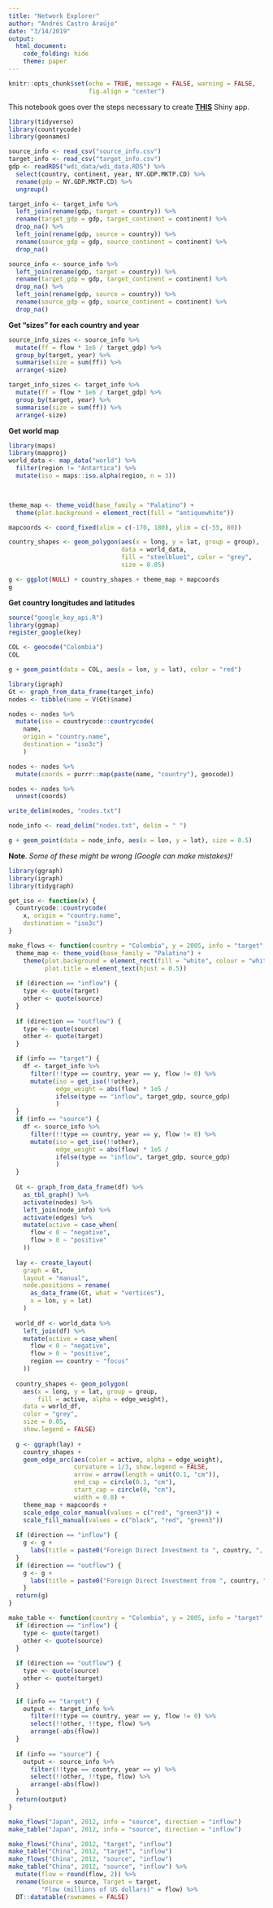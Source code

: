 ```yaml
---
title: "Network Explorer"
author: "Andrés Castro Araújo"
date: "3/14/2019"
output: 
  html_document:
    code_folding: hide
    theme: paper
---
```


```r
knitr::opts_chunk$set(echo = TRUE, message = FALSE, warning = FALSE, 
                      fig.align = "center")
```

This notebook goes over the steps necessary to create [**THIS**](https://acastroaraujo.shinyapps.io/FDI_network_map/) Shiny app.

```r
library(tidyverse)
library(countrycode)
library(geonames)

source_info <- read_csv("source_info.csv")
target_info <- read_csv("target_info.csv")
gdp <- readRDS("wdi_data/wdi_data.RDS") %>% 
  select(country, continent, year, NY.GDP.MKTP.CD) %>%
  rename(gdp = NY.GDP.MKTP.CD) %>% 
  ungroup()

target_info <- target_info %>%
  left_join(rename(gdp, target = country)) %>% 
  rename(target_gdp = gdp, target_continent = continent) %>% 
  drop_na() %>% 
  left_join(rename(gdp, source = country)) %>% 
  rename(source_gdp = gdp, source_continent = continent) %>% 
  drop_na()

source_info <- source_info %>%
  left_join(rename(gdp, target = country)) %>% 
  rename(target_gdp = gdp, target_continent = continent) %>% 
  drop_na() %>% 
  left_join(rename(gdp, source = country)) %>% 
  rename(source_gdp = gdp, source_continent = continent) %>% 
  drop_na()
```

**Get "sizes" for each country and year**

```r
source_info_sizes <- source_info %>% 
  mutate(ff = flow * 1e6 / target_gdp) %>% 
  group_by(target, year) %>% 
  summarise(size = sum(ff)) %>% 
  arrange(-size)

target_info_sizes <- target_info %>% 
  mutate(ff = flow * 1e6 / target_gdp) %>% 
  group_by(target, year) %>% 
  summarise(size = sum(ff)) %>% 
  arrange(-size)
```

**Get world map**

```r
library(maps)
library(mapproj)
world_data <- map_data("world") %>% 
  filter(region != "Antartica") %>% 
  mutate(iso = maps::iso.alpha(region, n = 3))

  

theme_map <- theme_void(base_family = "Palatino") + 
  theme(plot.background = element_rect(fill = "antiquewhite"))

mapcoords <- coord_fixed(xlim = c(-170, 180), ylim = c(-55, 80))

country_shapes <- geom_polygon(aes(x = long, y = lat, group = group),
                               data = world_data,
                               fill = "steelblue1", color = "grey",
                               size = 0.05) 

g <- ggplot(NULL) + country_shapes + theme_map + mapcoords
g
```

**Get country longitudes and latitudes**

```r
source("google_key_api.R")
library(ggmap)
register_google(key)

COL <- geocode("Colombia")
COL

g + geom_point(data = COL, aes(x = lon, y = lat), color = "red")
```

```r
library(igraph)
Gt <- graph_from_data_frame(target_info)
nodes <- tibble(name = V(Gt)$name)

nodes <- nodes %>% 
  mutate(iso = countrycode::countrycode(
    name, 
    origin = "country.name", 
    destination = "iso3c")
    )

nodes <- nodes %>% 
  mutate(coords = purrr::map(paste(name, "country"), geocode))

nodes <- nodes %>% 
  unnest(coords)

write_delim(nodes, "nodes.txt")
```

```r
node_info <- read_delim("nodes.txt", delim = " ")
```

```r
g + geom_point(data = node_info, aes(x = lon, y = lat), size = 0.5)
```

**Note**. *Some of these might be wrong (Google can make mistakes)!*

```r
library(ggraph)
library(igraph)
library(tidygraph)

get_iso <- function(x) {
  countrycode::countrycode(
    x, origin = "country.name", 
    destination = "iso3c")
}

make_flows <- function(country = "Colombia", y = 2005, info = "target", direction = "inflow") {
  theme_map <- theme_void(base_family = "Palatino") + 
    theme(plot.background = element_rect(fill = "white", colour = "white"),
          plot.title = element_text(hjust = 0.5))
  
  if (direction == "inflow") {
    type <- quote(target)
    other <- quote(source)
  }
  
  if (direction == "outflow") {
    type <- quote(source)
    other <- quote(target)
  }

  if (info == "target") {
    df <- target_info %>% 
      filter(!!type == country, year == y, flow != 0) %>% 
      mutate(iso = get_iso(!!other),
             edge_weight = abs(flow) * 1e5 / 
             ifelse(type == "inflow", target_gdp, source_gdp)
             ) 
  }
  if (info == "source") {
    df <- source_info %>% 
      filter(!!type == country, year == y, flow != 0) %>% 
      mutate(iso = get_iso(!!other),
             edge_weight = abs(flow) * 1e5 / 
             ifelse(type == "inflow", target_gdp, source_gdp)
             ) 
  }
  
  Gt <- graph_from_data_frame(df) %>% 
    as_tbl_graph() %>% 
    activate(nodes) %>% 
    left_join(node_info) %>% 
    activate(edges) %>% 
    mutate(active = case_when(
      flow < 0 ~ "negative",
      flow > 0 ~ "positive"
    ))
  
  lay <- create_layout(
    graph = Gt, 
    layout = "manual",
    node.positions = rename(
      as_data_frame(Gt, what = "vertices"), 
      x = lon, y = lat)
    )
  
  world_df <- world_data %>% 
    left_join(df) %>% 
    mutate(active = case_when(
      flow < 0 ~ "negative",
      flow > 0 ~ "positive",
      region == country ~ "focus"
    ))
  
  country_shapes <- geom_polygon(
    aes(x = long, y = lat, group = group, 
        fill = active, alpha = edge_weight),
    data = world_df,
    color = "grey",
    size = 0.05,
    show.legend = FALSE)
  
  g <- ggraph(lay) + 
    country_shapes +
    geom_edge_arc(aes(color = active, alpha = edge_weight), 
                  curvature = 1/3, show.legend = FALSE,
                  arrow = arrow(length = unit(0.1, "cm")),
                  end_cap = circle(0.1, "cm"),
                  start_cap = circle(0, "cm"),
                  width = 0.8) +
    theme_map + mapcoords +
    scale_edge_color_manual(values = c("red", "green3")) +
    scale_fill_manual(values = c("black", "red", "green3"))
  
  if (direction == "inflow") {
    g <- g + 
      labs(title = paste0("Foreign Direct Investment to ", country, ", ", y))
  }
  if (direction == "outflow") {
    g <- g + 
      labs(title = paste0("Foreign Direct Investment from ", country, ", ", y))
    }  
  return(g)
}
```

```r
make_table <- function(country = "Colombia", y = 2005, info = "target", direction = "inflow") {
  if (direction == "inflow") {
    type <- quote(target)
    other <- quote(source)
  }
  
  if (direction == "outflow") {
    type <- quote(source)
    other <- quote(target)
  }
  
  if (info == "target") {
    output <- target_info %>% 
      filter(!!type == country, year == y, flow != 0) %>% 
      select(!!other, !!type, flow) %>% 
      arrange(-abs(flow))
  }
  
  if (info == "source") {
    output <- source_info %>% 
      filter(!!type == country, year == y) %>% 
      select(!!other, !!type, flow) %>% 
      arrange(-abs(flow))
  }
  return(output)
}

```

```r
make_flows("Japan", 2012, info = "source", direction = "inflow")
make_table("Japan", 2012, info = "source", direction = "inflow")
```


```r
make_flows("China", 2012, "target", "inflow")
make_table("China", 2012, "target", "inflow")
make_flows("China", 2012, "source", "inflow")
make_table("China", 2012, "source", "inflow") %>%
  mutate(flow = round(flow, 2)) %>% 
  rename(Source = source, Target = target, 
         "Flow (millions of US dollars)" = flow) %>% 
  DT::datatable(rownames = FALSE)
```

